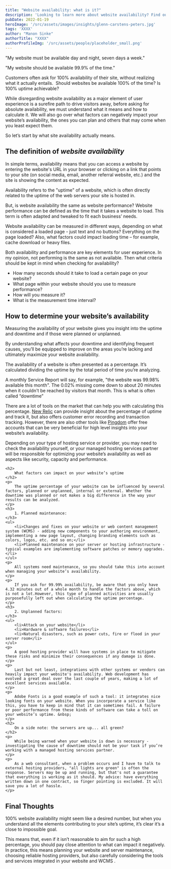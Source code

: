 ```yaml
---
title: "Website availability: what is it?"
description: 'Looking to learn more about website availability? Find out what it is, how to estimate your site’s uptime and what factors can put you in downtime.'
pubDate: 2022-01-19
heroImage: '/src/assets/images/insights/glenn-carstens-peters.jpg'
tags: 'XXXX'
author: "Manon Sinke"
authorTitle: "XXXX"
authorProfileImg: '/src/assets/people/placeholder_small.png'
---
```


<LayoutSection backgroundColor="dark">
    <p>
        "My website must be available day and night, seven days a week."
    </p>
    <p>
        "My website should be available 99.9% of the time."
    </p>
    <p>
        Customers often ask for 100% availability of their site, without realizing what it actually entails. &nbsp;Should websites be available 100% of the time? Is 100% uptime achievable?
    </p>
 
</LayoutSection>

<LayoutSection>
    <p>
        While disregarding website availability as a major element of user experience is a surefire path to drive visitors away, before asking for absolute availability, we must understand what it means and how to calculate it. We will also go over what factors can negatively impact your website’s availability, the ones you can plan and others that may come when you least expect them.
    </p>
    <p>
        So let’s start by what site availability actually means.
    </p>   
    <h2>
        The definition of <em>website availability</em>
    </h2>
    <p>
        In simple terms, availability means that you can access a website by entering the website's URL in your browser or clicking on a link that points to your site (on social media, email, another referral website, etc.) and the site is showing the content as expected.
    </p>
    <p>
        Availability refers to the "uptime" of a website, which is often directly related to the uptime of the web servers your site is hosted in.
    </p>
    <p>
        But, is website availability the same as website performance? Website performance can be defined as the time that it takes a website to load. This term is often adapted and tweaked to fit each business’ needs.
    </p>
    <p>
        Website availability can be measured in different ways, depending on what is considered a loaded page - just text and no buttons? Everything on the page loaded? Also, what factors could impact loading time – for example, cache download or heavy files.
    </p>
    <p>
        Both availability and performance are key elements for user experience. In my opinion, not performing is the same as not available. Then what criteria should be kept in mind when checking for availability?
    </p>
    <ul>
        <li>How many seconds should it take to load a certain page on your website?</li>
        <li>What page within your website should you use to measure performance?</li>
        <li>How will you measure it?</li>
        <li>What is the measurement time interval?</li>
    </ul>
    <h2>
        How to determine your website’s availability
    </h2>
    <p>
        Measuring the availability of your website gives you insight into the uptime and downtime and if those were planned or unplanned.
    </p>
    <p>
        By understanding what affects your downtime and identifying frequent causes, you’ll be equipped to improve on the areas you’re lacking and ultimately maximize your website availability.
    </p>
    <p>
        The availability of a website is often presented as a percentage. It’s calculated dividing the uptime by the total period of time you’re analyzing.
    </p>
    <p>
        A monthly Service Report will say, for example, "the website was 99.98% available this month". The 0.02% missing come down to about 20 minutes when it couldn't be reached by visitors that month. This is what is often called “downtime”
    </p>
    <p>
        There are a lot of tools on the market that can help you with calculating this percentage. <a href="https://web.archive.org/web/20230404152640/https://newrelic.com/" rel="nofollow noopener" target="_blank">New Relic</a> can provide insight about the percentage of uptime and track it, but also offers customer error recording and transaction tracking. However, there are also other tools like <a href="https://web.archive.org/web/20230404152640/https://www.pingdom.com/" rel="nofollow noopener" target="_blank">Pingdom</a> offer free accounts that can be very beneficial for high level insights into your website’s availability.&nbsp;
    </p>
    <p>
        Depending on your type of hosting service or provider, you may need to check the availability yourself, or your managed hosting services partner will be responsible for optimizing your website’s availability as well as aspects like security, capacity and performance.
    </p>

    <h2>
        What factors can impact on your website’s uptime
    </h2>
    <p>
        The uptime percentage of your website can be influenced by several factors, planned or unplanned, internal or external. Whether the downtime was planned or not makes a big difference in the way your results can be analyzed.
    </p>
    <h3>
        1. Planned maintenance:
    </h3>
    <ul>
        <li>Changes and fixes on your website or web content management system (WCMS) - adding new components to your authoring environment, implementing a new page layout, changing branding elements such as colors, logos, etc. and so on;</li>
        <li>Planned maintenance on your server or hosting infrastructure - typical examples are implementing software patches or memory upgrades.</li>
    </ul>
    <p>
        All systems need maintenance, so you should take this into account when managing your website’s availability.
    </p>
    <p>
        If you ask for 99.99% availability, be aware that you only have 4.32 minutes out of a whole month to handle the factors above, which is not a lot.However, this type of planned activities are usually purposefully left out when calculating the uptime percentage.
    </p>
    <h3>
        2. Unplanned factors:
    </h3>
    <ul>
        <li>Attack on your website</li>
        <li>Hardware & software failures</li>
        <li>Natural disasters, such as power cuts, fire or flood in your server room</li>
    </ul>
    <p>
        A good hosting provider will have systems in place to mitigate these risks and minimize their consequences if any damage is done.
    </p>
    <p>
        Last but not least, integrations with other systems or vendors can heavily impact your website's availability. Web development has evolved a great deal over the last couple of years, making a lot of excellent services available.
    </p>
    <p>
        Adobe Fonts is a good example of such a tool: it integrates nice looking fonts on your website. When you incorporate a service like this, you have to keep in mind that it can sometimes fail. A failure or poor performance from these kinds of software can take a toll on your website’s uptime. &nbsp;
    </p>
    <h2>
        On a side note: the servers are up... all green?
    </h2>
    <p>
        While being warned when your website is down is necessary - investigating the cause of downtime should not be your task if you’re working with a managed hosting services partner.
    </p>
    <p>
        As a web consultant, when a problem occurs and I have to talk to external hosting providers, "all lights are green" is often the response. Servers may be up and running, but that's not a guarantee that everything is working as it should. My advice: have everything written down in one contract, so finger pointing is excluded. It will save you a lot of hassle.
    </p>
</LayoutSection>
<LayoutSection backgroundColor="dark">
    <h2>
        <strong>Final Thoughts</strong>
    </h2>
    <p>
        100% website availability might seem like a desired number, but when you understand all the elements contributing to your site’s uptime, it’s clear it’s a close to impossible goal.
    </p>
    <p>
        This means that, even if it isn’t reasonable to aim for such a high percentage, you should pay close attention to what can impact it negatively. In practice, this means planning your website and server maintenance, choosing reliable hosting providers, but also carefully considering the tools and services integrated in your website and WCMS .
    </p>
</LayoutSection>